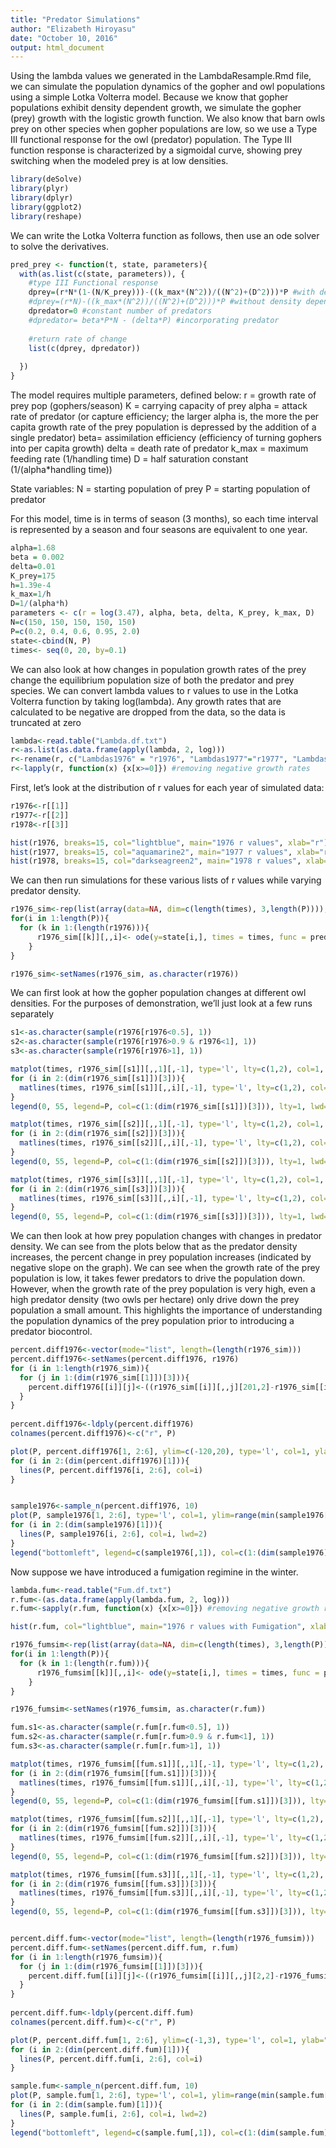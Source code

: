 ```yaml
---
title: "Predator Simulations"
author: "Elizabeth Hiroyasu"
date: "October 10, 2016"
output: html_document
---
```


Using the lambda values we generated in the LambdaResample.Rmd file, we can simulate the population dynamics of the gopher and owl populations using a simple Lotka Volterra model. Because we know that gopher populations exhibit density dependent growth, we simulate the gopher (prey) growth with the logistic growth function. We also know that barn owls prey on other species when gopher populations are low, so we use a Type III functional response for the owl (predator) population. The Type III function response is characterized by a sigmoidal curve, showing prey switching when the modeled prey is at low densities.

```r
library(deSolve)
library(plyr)
library(dplyr)
library(ggplot2)
library(reshape)
```

We can write the Lotka Volterra function as follows, then use an ode solver to solve the derivatives.
```r
pred_prey <- function(t, state, parameters){
  with(as.list(c(state, parameters)), {
    #type III Functional response
    dprey=(r*N*(1-(N/K_prey)))-((k_max*(N^2))/((N^2)+(D^2)))*P #with density dependence
    #dprey=(r*N)-((k_max*(N^2))/((N^2)+(D^2)))*P #without density dependence
    dpredator=0 #constant number of predators
    #dpredator= beta*P*N - (delta*P) #incorporating predator
    
    #return rate of change
    list(c(dprey, dpredator))
    
  })
}
```


The model requires multiple parameters, defined below:
r = growth rate of prey pop (gophers/season)
K = carrying capacity of prey
alpha = attack rate of predator (or capture efficiency; the larger alpha is, the more the per capita growth rate of the prey population is depressed by the addition of a single predator)
beta= assimilation efficiency (efficiency of turning gophers into per capita growth)
delta = death rate of predator
k_max = maximum feeding rate (1/handling time)
D = half saturation constant (1/(alpha*handling time))

State variables:
N = starting population of prey 
P = starting population of predator


For this model, time is in terms of season (3 months), so each time interval is represented by a season and four seasons are equivalent to one year.
```r
alpha=1.68
beta = 0.002
delta=0.01
K_prey=175
h=1.39e-4
k_max=1/h
D=1/(alpha*h)
parameters <- c(r = log(3.47), alpha, beta, delta, K_prey, k_max, D)
N=c(150, 150, 150, 150, 150)
P=c(0.2, 0.4, 0.6, 0.95, 2.0)
state<-cbind(N, P)
times<- seq(0, 20, by=0.1)
```

We can also look at how changes in population growth rates of the prey change the equilibrium population size of both the predator and prey species. We can convert lambda values to r values to use in the Lotka Volterra function by taking log(lambda). Any growth rates that are calculated to be negative are dropped from the data, so the data is truncated at zero
```r
lambda<-read.table("Lambda.df.txt")
r<-as.list(as.data.frame(apply(lambda, 2, log)))
r<-rename(r, c("Lambdas1976" = "r1976", "Lambdas1977"="r1977", "Lambdas1978" = "r1978"))
r<-lapply(r, function(x) {x[x>=0]}) #removing negative growth rates
```

First, let's look at the distribution of r values for each year of simulated data:
```r
r1976<-r[[1]]
r1977<-r[[2]]
r1978<-r[[3]]

hist(r1976, breaks=15, col="lightblue", main="1976 r values", xlab="r")
hist(r1977, breaks=15, col="aquamarine2", main="1977 r values", xlab="r")
hist(r1978, breaks=15, col="darkseagreen2", main="1978 r values", xlab="r")
```

We can then run simulations for these various lists of r values while varying predator density.
```r
r1976_sim<-rep(list(array(data=NA, dim=c(length(times), 3,length(P)))), length(r1976))
for(i in 1:length(P)){
  for (k in 1:(length(r1976))){
      r1976_sim[[k]][,,i]<- ode(y=state[i,], times = times, func = pred_prey, parms = c(r = r1976[k], alpha, beta, delta, K_prey, k_max, D))
    }
}

r1976_sim<-setNames(r1976_sim, as.character(r1976))
```

We can first look at how the gopher population changes at different owl densities. For the purposes of demonstration, we'll just look at a few runs separately
```r
s1<-as.character(sample(r1976[r1976<0.5], 1))
s2<-as.character(sample(r1976[r1976>0.9 & r1976<1], 1))
s3<-as.character(sample(r1976[r1976>1], 1))

matplot(times, r1976_sim[[s1]][,,1][,-1], type='l', lty=c(1,2), col=1, lwd=2, xlab="Season", ylab="Population density individuals/ha", main=paste("Population Density by Season, r=", s1))
for (i in 2:(dim(r1976_sim[[s1]])[3])){
  matlines(times, r1976_sim[[s1]][,,i][,-1], type='l', lty=c(1,2), col=i, lwd=2)
}
legend(0, 55, legend=P, col=c(1:(dim(r1976_sim[[s1]])[3])), lty=1, lwd=2)

matplot(times, r1976_sim[[s2]][,,1][,-1], type='l', lty=c(1,2), col=1, lwd=2, xlab="Season", ylab="Population density individuals/ha", main=paste("Population Density by Season, r=", s2))
for (i in 2:(dim(r1976_sim[[s2]])[3])){
  matlines(times, r1976_sim[[s2]][,,i][,-1], type='l', lty=c(1,2), col=i, lwd=2)
}
legend(0, 55, legend=P, col=c(1:(dim(r1976_sim[[s2]])[3])), lty=1, lwd=2)

matplot(times, r1976_sim[[s3]][,,1][,-1], type='l', lty=c(1,2), col=1, lwd=2, xlab="Season", ylab="Population density individuals/ha", main=paste("Population Density by Season, r=", s3))
for (i in 2:(dim(r1976_sim[[s3]])[3])){
  matlines(times, r1976_sim[[s3]][,,i][,-1], type='l', lty=c(1,2), col=i, lwd=2)
}
legend(0, 55, legend=P, col=c(1:(dim(r1976_sim[[s3]])[3])), lty=1, lwd=2)
```

We can then look at how prey population changes with changes in predator density. We can see from the plots below that as the predator density increases, the percent change in prey population increases (indicated by negative slope on the graph). We can see when the growth rate of the prey population is low, it takes fewer predators to drive the population down. However, when the growth rate of the prey population is very high, even a high predator density (two owls per hectare) only drive down the prey population a small amount. This highlights the importance of understanding the population dynamics of the prey population prior to introducing a predator biocontrol.
```r
percent.diff1976<-vector(mode="list", length=(length(r1976_sim)))
percent.diff1976<-setNames(percent.diff1976, r1976)
for (i in 1:length(r1976_sim)){
  for (j in 1:(dim(r1976_sim[[1]])[3])){
    percent.diff1976[[i]][j]<-((r1976_sim[[i]][,,j][201,2]-r1976_sim[[i]][,,j][1,2])/r1976_sim[[i]][,,j][201,2])*100
  }
}
    
percent.diff1976<-ldply(percent.diff1976)
colnames(percent.diff1976)<-c("r", P)

plot(P, percent.diff1976[1, 2:6], ylim=c(-120,20), type='l', col=1, ylab="Percent Change in Prey", xlab="Predator Density per Ha", main="1976 Percent change in Prey by Predator Density")
for (i in 2:(dim(percent.diff1976)[1])){
  lines(P, percent.diff1976[i, 2:6], col=i)
}


sample1976<-sample_n(percent.diff1976, 10)
plot(P, sample1976[1, 2:6], type='l', col=1, ylim=range(min(sample1976[,2:6]), max(sample1976[,2:6])), ylab="Percent Change in Prey", xlab="Predator Density per Ha", main="1976 Percent change in Prey by Predator Density", lwd=2)
for (i in 2:(dim(sample1976)[1])){
  lines(P, sample1976[i, 2:6], col=i, lwd=2) 
}
legend("bottomleft", legend=c(sample1976[,1]), col=c(1:(dim(sample1976)[1])), lty=1, cex=0.55, bty="n")
```

Now suppose we have introduced a fumigation regimine in the winter.
```r
lambda.fum<-read.table("Fum.df.txt")
r.fum<-(as.data.frame(apply(lambda.fum, 2, log)))
r.fum<-sapply(r.fum, function(x) {x[x>=0]}) #removing negative growth rates

hist(r.fum, col="lightblue", main="1976 r values with Fumigation", xlab="r")

r1976_fumsim<-rep(list(array(data=NA, dim=c(length(times), 3,length(P)))), length(r.fum))
for(i in 1:length(P)){
  for (k in 1:(length(r.fum))){
      r1976_fumsim[[k]][,,i]<- ode(y=state[i,], times = times, func = pred_prey, parms = c(r = r1976[k], alpha, beta, delta, K_prey, k_max, D))
    }
}

r1976_fumsim<-setNames(r1976_fumsim, as.character(r.fum))

fum.s1<-as.character(sample(r.fum[r.fum<0.5], 1))
fum.s2<-as.character(sample(r.fum[r.fum>0.9 & r.fum<1], 1))
fum.s3<-as.character(sample(r.fum[r.fum>1], 1))

matplot(times, r1976_fumsim[[fum.s1]][,,1][,-1], type='l', lty=c(1,2), col=1, lwd=2, xlab="Season", ylab="Population density individuals/ha", main=paste("Population Density by Season, r=", fum.s1, "with other Control"))
for (i in 2:(dim(r1976_fumsim[[fum.s1]])[3])){
  matlines(times, r1976_fumsim[[fum.s1]][,,i][,-1], type='l', lty=c(1,2), col=i, lwd=2)
}
legend(0, 55, legend=P, col=c(1:(dim(r1976_fumsim[[fum.s1]])[3])), lty=1, lwd=2)

matplot(times, r1976_fumsim[[fum.s2]][,,1][,-1], type='l', lty=c(1,2), col=1, lwd=2, xlab="Season", ylab="Population density individuals/ha", main=paste("Population Density by Season, r=", fum.s2,"with other Control"))
for (i in 2:(dim(r1976_fumsim[[fum.s2]])[3])){
  matlines(times, r1976_fumsim[[fum.s2]][,,i][,-1], type='l', lty=c(1,2), col=i, lwd=2)
}
legend(0, 55, legend=P, col=c(1:(dim(r1976_fumsim[[fum.s2]])[3])), lty=1, lwd=2)

matplot(times, r1976_fumsim[[fum.s3]][,,1][,-1], type='l', lty=c(1,2), col=1, lwd=2, xlab="Season", ylab="Population density individuals/ha", main=paste("Population Density by Season, r=", fum.s3, "with other Control"))
for (i in 2:(dim(r1976_fumsim[[fum.s3]])[3])){
  matlines(times, r1976_fumsim[[fum.s3]][,,i][,-1], type='l', lty=c(1,2), col=i, lwd=2)
}
legend(0, 55, legend=P, col=c(1:(dim(r1976_fumsim[[fum.s3]])[3])), lty=1, lwd=2)


percent.diff.fum<-vector(mode="list", length=(length(r1976_fumsim)))
percent.diff.fum<-setNames(percent.diff.fum, r.fum)
for (i in 1:length(r1976_fumsim)){
  for (j in 1:(dim(r1976_fumsim[[1]])[3])){
    percent.diff.fum[[i]][j]<-((r1976_fumsim[[i]][,,j][2,2]-r1976_fumsim[[i]][,,j][1,2])/r1976_fumsim[[i]][,,j][2,2])*100
  }
}
    
percent.diff.fum<-ldply(percent.diff.fum)
colnames(percent.diff.fum)<-c("r", P)

plot(P, percent.diff.fum[1, 2:6], ylim=c(-1,3), type='l', col=1, ylab="Percent Change in Prey", xlab="Predator Density per Ha", main="1976 Percent change in Prey by Predator Density")
for (i in 2:(dim(percent.diff.fum)[1])){
  lines(P, percent.diff.fum[i, 2:6], col=i)
}

sample.fum<-sample_n(percent.diff.fum, 10)
plot(P, sample.fum[1, 2:6], type='l', col=1, ylim=range(min(sample.fum[,2:6]), max(sample.fum[,2:6])), ylab="Percent Change in Prey", xlab="Predator Density per Ha", main="1976 Percent change in Prey by Predator Density with Fumigation", lwd=2)
for (i in 2:(dim(sample.fum)[1])){
  lines(P, sample.fum[i, 2:6], col=i, lwd=2) 
}
legend("bottomleft", legend=c(sample.fum[,1]), col=c(1:(dim(sample.fum)[1])), lty=1, cex=0.55, bty="n")

```